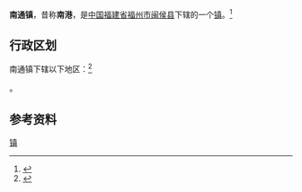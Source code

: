 {{中国乡级行政区
|景观照片文件名 = 
|景观照片描述 = 
|汉语拼音 = 
|其他语言 = 
|其他语言名称 = 
|旧称 = 
|地名出处 = 
|位置图文件名 = 
|位置图描述 = 
|自定义图片= 
|建置时间 = 
|政府驻地 = 南通社区
|毗邻 = 
|总面积 = 112.2平方公里
|总人口 = 
|总人口年份 = 
|户籍人口 = 15132户
|户籍人口年份 = 2017
|常住人口 = 4.4万
|常住人口年份 = 2017
|人口密度 = 
|GDP = 
|GDP年份 = 
|邮政编码 = 
|电话区号 = 591
|官方网站 = 
|网站名称 = 
|35/01/21/106/000}}

'''南通镇'''，昔称'''南港'''，是[[中华人民共和国|中国]][[福建省|福建省]][[福州市|福州市]][[闽侯县|闽侯县]]下辖的一个[[镇|镇]]。<ref>{{PRC admin/ref sgc|{{PRC admin/parent|35/01/21/106/000}}}}</ref>

== 行政区划 ==
南通镇下辖以下地区：<ref>{{PRC admin/ref sgc|35/01/21/106/000}}</ref>

{{PRC admin/children|35/01/21/106/000}}。

== 参考资料 ==
{{Reflist|2}}

{{闽侯县行政区划}}
{{福建小作品}}
[[Category:闽侯县乡镇|镇]]